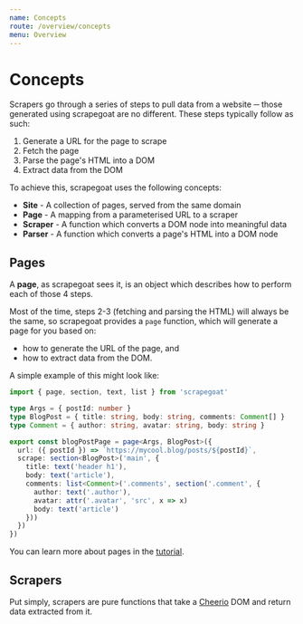 ---
name: Concepts
route: /overview/concepts
menu: Overview
---

# Concepts

Scrapers go through a series of steps to pull data from a website ─ those generated using scrapegoat are no different.
These steps typically follow as such:

1. Generate a URL for the page to scrape
2. Fetch the page
3. Parse the page's HTML into a DOM
4. Extract data from the DOM

To achieve this, scrapegoat uses the following concepts:

 - **Site** - A collection of pages, served from the same domain
 - **Page** - A mapping from a parameterised URL to a scraper
 - **Scraper** - A function which converts a DOM node into meaningful data
 - **Parser** - A function which converts a page's HTML into a DOM node

## Pages

A **page**, as scrapegoat sees it, is an object which describes how to perform each of those 4 steps.

Most of the time, steps 2-3 (fetching and parsing the HTML) will always be the same, so scrapegoat provides a `page` function, which will generate a page for you based on:

- how to generate the URL of the page, and
- how to extract data from the DOM.

A simple example of this might look like:

```ts
import { page, section, text, list } from 'scrapegoat'

type Args = { postId: number }
type BlogPost = { title: string, body: string, comments: Comment[] }
type Comment = { author: string, avatar: string, body: string }

export const blogPostPage = page<Args, BlogPost>({
  url: ({ postId }) => `https://mycool.blog/posts/${postId}`,
  scrape: section<BlogPost>('main', {
    title: text('header h1'),
    body: text('article'),
    comments: list<Comment>('.comments', section('.comment', {
      author: text('.author'),
      avatar: attr('.avatar', 'src', x => x)
      body: text('article')
    }))
  })
})
```

You can learn more about pages in the [tutorial](/tutorial/blog).

## Scrapers

Put simply, scrapers are pure functions that take a [Cheerio](https://cheerio.js.org/) DOM and return data extracted from it.
